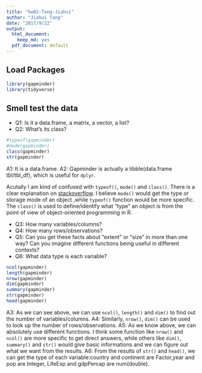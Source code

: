 ```yaml
---
title: "hw02-Tang-Jiahui"
author: "Jiahui Tang"
date: "2017/9/22"
output:
  html_document:
    keep_md: yes
  pdf_document: default
---
```

## Load Packages

```r
library(gapminder)
library(tidyverse)
```

## Smell test the data

- Q1: Is it a data.frame, a matrix, a vector, a list?
- Q2: What’s its class?
```r
#typeof(gapminder)
#mode(gapminder)
class(gapminder)
str(gapminder)
```
 A1: It is a data.frame.
 A2: Gapminder is actually a tibble(data.frame tbl/tbl_df), which is useful for `dplyr`. 

Acutally I am kind of confused with `typeof()`, `mode()` and `class()`. There is a clear explanation on [stackoverflow](https://stackoverflow.com/questions/8855589/a-comprehensive-survey-of-the-types-of-things-in-r-mode-and-class-and-type). I believe  `mode()` would  get  the type or storage mode of an object ,while `typeof()` function would be more specific. The `class()` is used to define/identify what "type" an object is from the point of view of object-oriented programming in R.

- Q3: How many variables/columns?
- Q4: How many rows/observations?
- Q5: Can you get these facts about “extent” or “size” in more than one way? Can you imagine different functions being useful in different contexts?
- Q6: What data type is each variable?
```r
ncol(gapminder)
length(gapminder)
nrow(gapminder)
dim(gapminder)
summary(gapminder)
str(gapminder)
head(gapminder)
```
 A3: As we can see above, we can use `ncol()`, `length()` and `dim()` to find out the number of variables/columns.
 A4: Similarly, `nrow()`, `dim()` can be used to look up the number of rows/observations.
 A5: As we know above, we can absolutely use different functions. I think some function like `nrow()` and `ncol()` are more specific to get direct answers, while others like `dim()`, `summary()` and `str()` would give basic informations and we can figure out what we want from the results.
 A6: From the results of `str()` and `head()`, we can get the type of each variable:country and continent are Factor,year and pop are Integer, LifeExp and gdpPercap are num(double).
